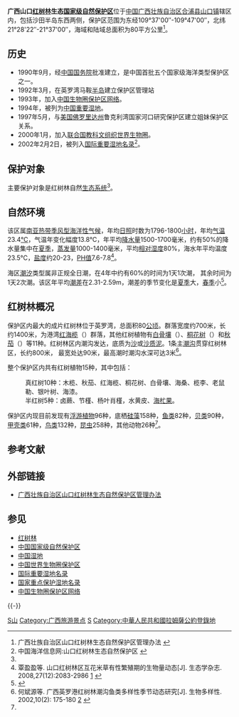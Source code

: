 {{Geobox|保护区
<!-- *** Heading *** -->
| name = 广西山口红树林生态国家级自然保护区 
| category = 自然保护区
<!-- *** Image *** -->
| image = 
| image_caption =
| image_size = 
<!-- *** Country *** -->
| country = 中国
| state = 广西
<!-- *** Dimensions *** -->
| length = 
| width =  
| area = 80
<!-- *** Features *** -->
| geology =
| biome = 
| plant = 红树林
| animal = 
<!-- *** History & management *** -->
| established = 1990年9月
| date = 
| management = 广西山口国家级红树林自然保护区管理局
<!-- *** Website *** --> 
| website = 
<!-- *** Footnotes *** -->
| footnotes =
}}
'''广西山口[[红树林|红树林]]生态[[国家级自然保护区|国家级自然保护区]]'''位于[[中国|中国]][[广西壮族自治区|广西壮族自治区]][[合浦县|合浦县]][[山口镇|山口镇]]辖区内，包括沙田半岛东西两侧，保护区范围为东经109°37'00″-109°47'00″，北纬21°28'22″-21°37'00″，海域和陆域总面积为80平方公里<ref name="管理办法">广西壮族自治区山口红树林生态自然保护区管理办法 {{cite web |url=http://www.soa.gov.cn/hyjww/zwgknew/law/webinfo/2008/05/1210062817678396.htm |title=存档副本 |accessdate=2009-02-18 |deadurl=yes |archiveurl=https://web.archive.org/web/20090330033049/http://www.soa.gov.cn/hyjww/zwgknew/law/webinfo/2008/05/1210062817678396.htm |archivedate=2009-03-30 }}</ref>。

==历史==
*1990年9月，经[[中国国务院|中国国务院]]批准建立，是中国首批五个国家级海洋类型保护区之一。
*1992年3月，在英罗湾马鞍[[半岛|半岛]]建立保护区管理站
*1993年，加入[[中国生物圈保护区网络|中国生物圈保护区网络]]。
*1994年，被列为[[中国湿地|中国重要湿地]]。
*1997年5月，与[[美国|美国]][[佛罗里达州|佛罗里达州]]鲁克利湾国家河口研究保护区建立姐妹保护区关系。
*2000年1月，加入[[联合国教科文组织|联合国教科文组织]][[中国世界生物圈保护区|世界生物圈]]。
*2002年2月2日，被列入[[国际重要湿地名录|国际重要湿地名录]]<ref name="中国海洋信息网">中国海洋信息网:山口红树林生态自然保护区 {{cite web |url=http://www.coi.gov.cn/zrbhq/gj/200801/t20080110_3844.htm |title=存档副本 |accessdate=2009-02-20 |deadurl=yes |archiveurl=https://web.archive.org/web/20090109052030/http://www.coi.gov.cn/zrbhq/gj/200801/t20080110_3844.htm |archivedate=2009-01-09 }}</ref>。

==保护对象==
主要保护对象是红树林自然[[生态系统|生态系统]]<ref name="管理办法" />。

==自然环境==
该区属[[南亚|南亚]][[热带|热带]][[季风|季风型]][[海洋性气候|海洋性气候]]，年均[[日照|日照]]时数为1796-1800[[小时|小时]]，年均[[气温|气温]]23.4[[℃|℃]]，气温年变化幅度13.8℃，年平均[[降水量|降水量]]1500-1700毫米，约有50%的降水量集中在[[夏季|夏季]]，[[蒸发量|蒸发量]]1000-1400毫米，平均[[相对湿度|相对湿度]]80%，海水年平均温度23.5℃，[[盐度|盐度]]约20-23，[[PH值|PH值]]7.6-7.8<ref>覃盈盈等. 山口红树林区互花米草有性繁殖期的生物量动态[J]. 生态学杂志. 2008,27(12):2083-2986 [http://www.cje.net.cn/qikan/manage/wenzhang/081209.pdf] {{Wayback|url=http://www.cje.net.cn/qikan/manage/wenzhang/081209.pdf |date=20160514222243 }}</ref>。

海区[[潮汐|潮汐]]类型属非正规全日潮，在4年中约有60%的时间为1天1次潮， 其余时间为1天2次潮。该区年平均[[潮差|潮差]]在2.31-2.59m，潮差的季节变化是[[夏季|夏季]]大，[[春季|春季]]小<ref name="范航清等">{{cite book zh| author = 范航清等 | title = 山口红树林滨海湿地与管理| edition =1 | year =2005 | publisher =海洋出版社 | location =北京 |id = ISBN 7-5027-6332-5}}</ref>。

==红树林概况==
保护区内最大的成片红树林位于英罗湾，总面积80[[公顷|公顷]]。群落宽度约700米，长约1400米，为港湾[[红海榄|红海榄]]（''{{lang|la|[http://en.wikipedia.org/wiki/Rhizophora Rhizophora] stylosa}}''）群落，其他红树植物有[[白骨壤|白骨壤]]（''{{lang|la|Avicennia marina}}''）、[[桐花树|桐花树]]（''{{lang|la|Aegiceras corniculatum}}''）和[[秋茄|秋茄]]（''{{lang|la|Kandelia candel}}''）等11种。红树林区内潮沟发达，底质为[[沙|沙]]或[[沙质泥|沙质泥]]。1条主[[潮沟|潮沟]]贯穿红树林区，长约800米， 最宽处达90米，最高潮时潮沟水深可达3米<ref name="何斌源">何斌源等. 广西英罗港红树林潮沟鱼类多样性季节动态研究[J]. 生物多样性. 2002,10(2): 175-180 [http://www.biodiversity-science.net/qikan/manage/wenzhang/2002-412.pdf] {{Wayback|url=http://www.biodiversity-science.net/qikan/manage/wenzhang/2002-412.pdf |date=20150509213314 }}</ref>。

整个保护区内共有红树植物15种，其中包括：
:真红树10种：木榄、秋茄、红海榄、桐花树、白骨壤、海桑、榄李、老鼠勒、银叶树、海漆。
:半红树5种：卤蕨、节槿、杨叶肖槿，水黄皮、[[海杧果|海杧果]]。
保护区内现目前发现有[[浮游植物|浮游植物]]96种，底栖[[硅藻|硅藻]]158种，[[鱼类|鱼类]]82种，[[贝类|贝类]]90种，[[甲壳类|甲壳类]]61种，[[鸟类|鸟类]]132种，[[昆虫|昆虫]]258种，其他动物26种<ref name="中国海洋信息网" />。

==参考文献==
<div class="references-small">
<references />
</div>

==外部链接==
*{{zh-cn}}[https://web.archive.org/web/20090330033049/http://www.soa.gov.cn/hyjww/zwgknew/law/webinfo/2008/05/1210062817678396.htm 广西壮族自治区山口红树林生态自然保护区管理办法]

==参见==
*[[红树林|红树林]]
*[[中国国家级自然保护区|中国国家级自然保护区]]
*[[中国湿地|中国湿地]]
*[[中国世界生物圈保护区|中国世界生物圈保护区]]
*[[国际重要湿地名录|国际重要湿地名录]]
*[[国家重点保护湿地名录|国家重点保护湿地名录]]
*[[中国生物圈保护区网络|中国生物圈保护区网络]]

{{-}}
{{中国国家级自然保护区}}
{{Important wetlands of China}}

[[Category:中国国家级自然保护区|S山]]
[[Category:广西旅游景点|Category:广西旅游景点]]
[[Category:合浦县|S]]
[[Category:中華人民共和國拉姆薩公約登錄地|Category:中華人民共和國拉姆薩公約登錄地]]